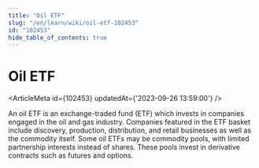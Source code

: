 ```yaml
---
title: "Oil ETF"
slug: "/en/learn/wiki/oil-etf-102453"
id: "102453"
hide_table_of_contents: true
---
```



# Oil ETF

<ArticleMeta id={102453} updatedAt={'2023-09-26 13:59:00'} />
<div className='border-solid border-b border-t-0 my-4 border-[var(--ifm-color-gray-300)]' />

An oil ETF is an exchange-traded fund (ETF) which invests in companies engaged in the oil and gas industry. Companies featured in the ETF basket include discovery, production, distribution, and retail businesses as well as the commodity itself. Some oil ETFs may be commodity pools, with limited partnership interests instead of shares. These pools invest in derivative contracts such as futures and options.
